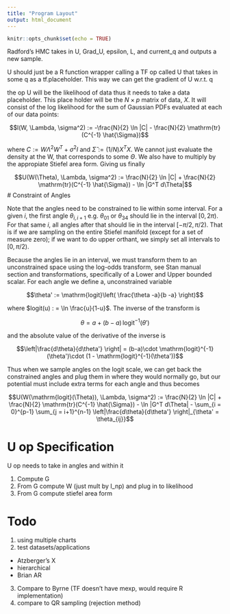 ```yaml
---
title: "Program Layout"
output: html_document
---
```


```r
knitr::opts_chunk$set(echo = TRUE)
```

Radford's HMC takes in U, Grad_U, epsilon, L, and current_q and outputs
a new sample. 

U should just be a R function wrapper calling a TF op called U that takes in
some q as a tf.placeholder. This way we can get the gradient of U w.r.t. q

the op U will be the likelihood of data thus it needs to take a data placeholder.
This place holder will be the $N \times p$ matrix of data, $X$.
It will consist of the log likelihood for the sum of Gaussian PDFs evaluated at each
of our data points:

$$l(W, \Lambda, \sigma^2) := -\frac{N}{2} \ln |C| - \frac{N}{2} \mathrm{tr}(C^{-1} \hat{\Sigma})$$

where $C := W \Lambda^2 W^T + \sigma^2 I$ and $\hat{\Sigma} := (1/N) X^T X$. We cannot just evaluate
the density at the W, that corresponds to some $\Theta$. We also have to multiply by the appropiate
Stiefel area form. Giving us finally

$$U(W(\Theta), \Lambda, \sigma^2) := \frac{N}{2} \ln |C| + \frac{N}{2} \mathrm{tr}(C^{-1} \hat{\Sigma}) - \ln |G^T d\Theta|$$
# Constraint of Angles

Note that the angles need to be constrained to lie within some interval. For a given $i$, the first angle $\theta_{i,i+1}$ e.g. $\theta_{01}$ or $\theta_{34}$ should lie in the interval $[0,2\pi)$. For that same $i$, all angles after that should lie in the interval $[-\pi/2, \pi/2)$. That is if we are sampling on the entire Stiefel manifold (except for a set of measure zero); if we want to do upper orthant, we simply set all intervals to $[0, \pi/2)$.

Because the angles lie in an interval, we must transform them to an unconstrained space using the log-odds transform, see Stan manual section and transformations, specifically of a Lower and Upper bounded scalar. For each angle we define a, unconstrained variable 

$$\theta' := \mathrm{logit}\left( \frac{\theta -a}{b -a} \right)$$

where $logit(u) : = \ln \frac{u}{1-u}$. The inverse of the transform is

$$\theta = a + (b-a)\,\mathrm{logit}^{-1}(\theta')$$

and the absolute value of the derivative of the inverse is

$$\left|\frac{d\theta}{d\theta'} \right| = (b-a)\cdot \mathrm{logit}^{-1}(\theta')\cdot (1 - \mathrm{logit}^{-1}(\theta'))$$

Thus when we sample angles on the logit scale, we can get back the constrained angles and plug them in where they would normally go, but our potential must include extra terms for each angle and thus becomes

$$U(W(\mathrm{logit}(\Theta)), \Lambda, \sigma^2) := \frac{N}{2} \ln |C| + \frac{N}{2} \mathrm{tr}(C^{-1} \hat{\Sigma}) - \ln |G^T d\Theta| - \sum_{i = 0}^{p-1} \sum_{j = i+1}^{n-1} \left|\frac{d\theta}{d\theta'} \right|_{\theta' = \theta_{ij}}$$

# U op Specification

U op needs to take in angles and within it

1. Compute G
2. From G compute W (just mult by I_np) and plug in to likelihood
3. From G compute stiefel area form

# Todo

1. using multiple charts
2. test datasets/applications
  + Atzberger's X
  + hierarchical
  + Brian AR
3. Compare to Byrne (TF doesn't have mexp, would require R implementation)
4. compare to QR sampling (rejection method)